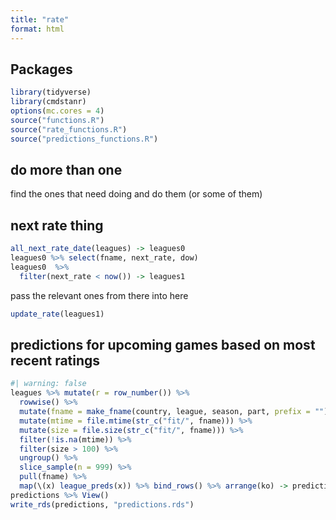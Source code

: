 ```yaml
---
title: "rate"
format: html
---
```


## Packages

```r
library(tidyverse)
library(cmdstanr)
options(mc.cores = 4)
source("functions.R")
source("rate_functions.R")
source("predictions_functions.R")
```

## do more than one

find the ones that need doing and do them (or some of them)

## next rate thing

```r
all_next_rate_date(leagues) -> leagues0
leagues0 %>% select(fname, next_rate, dow)
leagues0  %>% 
  filter(next_rate < now()) -> leagues1
```

pass the relevant ones from there into here

```r
update_rate(leagues1) 
```

## predictions for upcoming games based on most recent ratings

```r
#| warning: false
leagues %>% mutate(r = row_number()) %>% 
  rowwise() %>% 
  mutate(fname = make_fname(country, league, season, part, prefix = "")) %>% 
  mutate(mtime = file.mtime(str_c("fit/", fname))) %>% 
  mutate(size = file.size(str_c("fit/", fname))) %>% 
  filter(!is.na(mtime)) %>% 
  filter(size > 100) %>% 
  ungroup() %>% 
  slice_sample(n = 999) %>%
  pull(fname) %>% 
  map(\(x) league_preds(x)) %>% bind_rows() %>% arrange(ko) -> predictions
predictions %>% View()
write_rds(predictions, "predictions.rds")
```



